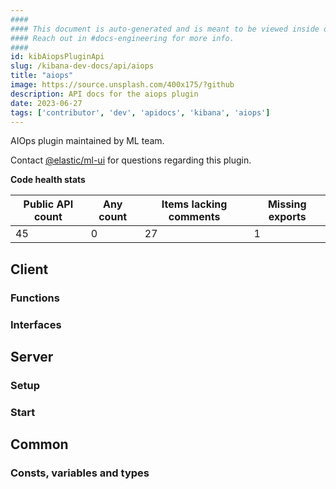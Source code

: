 ```yaml
---
####
#### This document is auto-generated and is meant to be viewed inside our experimental, new docs system.
#### Reach out in #docs-engineering for more info.
####
id: kibAiopsPluginApi
slug: /kibana-dev-docs/api/aiops
title: "aiops"
image: https://source.unsplash.com/400x175/?github
description: API docs for the aiops plugin
date: 2023-06-27
tags: ['contributor', 'dev', 'apidocs', 'kibana', 'aiops']
---
```


AIOps plugin maintained by ML team.

Contact [@elastic/ml-ui](https://github.com/orgs/elastic/teams/ml-ui) for questions regarding this plugin.

**Code health stats**

| Public API count  | Any count | Items lacking comments | Missing exports |
|-------------------|-----------|------------------------|-----------------|
| 45 | 0 | 27 | 1 |

## Client

### Functions
<DocDefinitionList data={aiopsObj.client.functions}/>

### Interfaces
<DocDefinitionList data={aiopsObj.client.interfaces}/>

## Server

### Setup
<DocDefinitionList data={[aiopsObj.server.setup]}/>

### Start
<DocDefinitionList data={[aiopsObj.server.start]}/>

## Common

### Consts, variables and types
<DocDefinitionList data={aiopsObj.common.misc}/>

